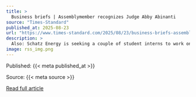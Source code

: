 ```yaml
---
title: >
  Business briefs | Assemblymember recognizes Judge Abby Abinanti
source: "Times-Standard"
published_at: 2025-08-23
url: "https://www.times-standard.com/2025/08/23/business-briefs-assemblymember-recognizes-judge-abby-abinanti/"
description: >
  Also: Schatz Energy is seeking a couple of student interns to work on offshore wind projects.
image: rss_img.png
---
```



  Published: {{< meta published_at >}}
  

  Source: {{< meta source >}}
  

  [Read full article]({{< meta url >}}){target='blank'}
  

